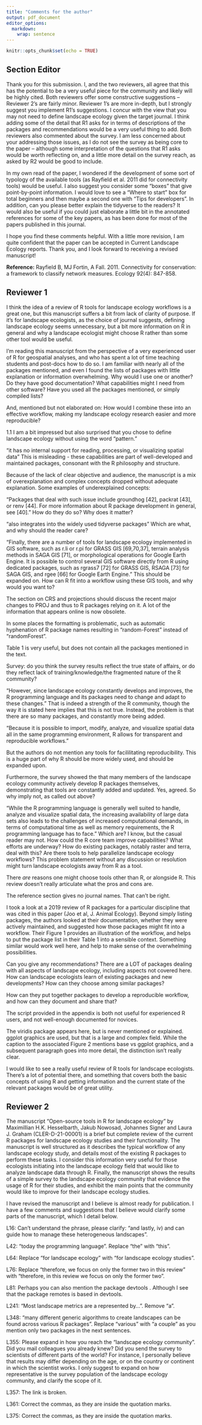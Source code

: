 ```yaml
---
title: "Comments for the author"
output: pdf_document
editor_options: 
  markdown: 
    wrap: sentence
---
```


```r
knitr::opts_chunk$set(echo = TRUE)
```

## Section Editor

Thank you for this submission.
I, and the two reviewers, all agree that this has the potential to be a very useful piece for the community and likely will be highly cited.
Both reviewers offer some constructive suggestions -- Reviewer 2's are fairly minor.
Reviewer 1's are more in-depth, but I strongly suggest you implement R1's suggestions.
I concur with the view that you may not need to define landscape ecology given the target journal.
I think adding some of the detail that R1 asks for in terms of descriptions of the packages and recommendations would be a very useful thing to add.
Both reviewers also commented about the survey.
I am less concerned about your addressing those issues, as I do not see the survey as being core to the paper -- although some interpretation of the questions that R1 asks would be worth reflecting on, and a little more detail on the survey reach, as asked by R2 would be good to include.

In my own read of the paper, I wondered if the development of some sort of typology of the available tools (as Rayfield et al. 2011 did for connectivity tools) would be useful.
I also suggest you consider some "boxes" that give point-by-point information.
I would love to see a "Where to start" box for total beginners and then maybe a second one with "Tips for developers".
In addition, can you please better explain the tidyverse to the readers?
It would also be useful if you could just elaborate a little bit in the annotated references for some of the key papers, as has been done for most of the papers published in this journal.

I hope you find these comments helpful.
With a little more revision, I am quite confident that the paper can be accepted in Current Landscape Ecology reports.
Thank you, and I look forward to receiving a revised manuscript!

**Reference:** Rayfield B, MJ Fortin, A Fall. 2011. Connectivity for conservation: a framework to classify network measures. Ecology 92(4): 847-858.

## Reviewer 1

I think the idea of a review of R tools for landscape ecology workflows is a great one, but this manuscript suffers a bit from lack of clarity of purpose.
If it's for landscape ecologists, as the choice of journal suggests, defining landscape ecology seems unnecessary, but a bit more information on R in general and why a landscape ecologist might choose R rather than some other tool would be useful.

I'm reading this manuscript from the perspective of a very experienced user of R for geospatial analyses, and who has spent a lot of time teaching students and post-docs how to do so.
I am familiar with nearly all of the packages mentioned, and even I found the lists of packages with little explanation or information overwhelming.
Why would I use one or another?
Do they have good documentation?
What capabilities might I need from other software?
Have you used all the packages mentioned, or simply compiled lists?

And, mentioned but not elaborated on: How would I combine these into an effective workflow, making my landscape ecology research easier and more reproducible?

1.1 I am a bit impressed but also surprised that you chose to define landscape ecology without using the word "pattern."

"it has no internal support for reading, processing, or visualizing spatial data"
This is misleading - these capabilities are part of well-developed and maintained packages, consonant with the R philosophy and structure.

Because of the lack of clear objective and audience, the manuscript is a mix of overexplanation and complex concepts dropped without adequate explanation.
Some examples of underexplained concepts:

"Packages that deal with such issue include groundhog [42], packrat [43], or renv [44]. For more information about R package development in general, see [40]."
How do they do so?
Why does it matter?

"also integrates into the widely used tidyverse packages"
Which are what, and why should the reader care?

"Finally, there are a number of tools for landscape ecology implemented in GIS software, such as r.li or r.pi for GRASS GIS [69,70,37], terrain analysis methods in SAGA GIS [71], or morphological operations for Google Earth Engine. It is possible to control several GIS software directly from R using dedicated packages, such as rgrass7 [72] for GRASS GIS, RSAGA [73] for SAGA GIS, and rgee [66] for Google Earth Engine."
This should be expanded on.
How can R fit into a workflow using these GIS tools, and why would you want to?

The section on CRS and projections should discuss the recent major changes to PROJ and thus to R packages relying on it.
A lot of the information that appears online is now obsolete.

In some places the formatting is problematic, such as automatic hyphenation of R package names resulting in "random-Forest" instead of "randomForest".

Table 1 is very useful, but does not contain all the packages mentioned in the text.

Survey: do you think the survey results reflect the true state of affairs, or do they reflect lack of training/knowledge/the fragmented nature of the R community?

"However, since landscape ecology constantly develops and improves, the R programming language and its packages need to change and adapt to these changes."
That is indeed a strength of the R community, though the way it is stated here implies that this is not true.
Instead, the problem is that there are so many packages, and constantly more being added.

"Because it is possible to import, modify, analyze, and visualize spatial data all in the same programming environment, R allows for transparent and reproducible workflows."

But the authors do not mention any tools for facililitating reproducibility.
This is a huge part of why R should be more widely used, and should be expanded upon.

Furthermore, the survey showed the that many members of the landscape ecology community actively develop R packages themselves, demonstrating that tools are constantly added and updated.
Yes, agreed.
So why imply not, as called out above?

"While the R programming language is generally well suited to handle, analyze and visualize spatial data, the increasing availability of large data sets also leads to the challenges of increased computational demands, in terms of computational time as well as memory requirements, the R programming language has to face."
Which are?
I know, but the casual reader may not.
How could the R core team improve capabilities?
What efforts are underway?
How do existing packages, notably raster and terra, deal with this?
Are there tools to help parallelize landscape ecology workflows?
This problem statement without any discussion or resolution might turn landscape ecologists away from R as a tool.

There *are* reasons one might choose tools other than R, or alongside R.
This review doesn't really articulate what the pros and cons are.

The reference section gives no journal names.
That can't be right.

I took a look at a 2019 review of R packages for a particular discipline that was cited in this paper (Joo et al, J. Animal Ecology).
Beyond simply listing packages, the authors looked at their documentation, whether they were actively maintained, and suggested how those packages might fit into a workflow.
Their Figure 1 provides an illustration of the workflow, and helps to put the package list in their Table 1 into a sensible context.
Something similar would work well here, and help to make sense of the overwhelming possibilities.

Can you give any recommendations?
There are a LOT of packages dealing with all aspects of landscape ecology, including aspects not covered here.
How can landscape ecologists learn of existing packages and new developments?
How can they choose among similar packages?

How can they put together packages to develop a reproducible workflow, and how can they document and share that?

The script provided in the appendix is both not useful for experienced R users, and not well-enough documented for novices.

The viridis package appears here, but is never mentioned or explained.
ggplot graphics are used, but that is a large and complex field.
While the caption to the associated Figure 2 mentions base vs ggplot graphics, and a subsequent paragraph goes into more detail, the distinction isn't really clear.

I would like to see a really useful review of R tools for landscape ecologists.
There's a lot of potential there, and something that covers both the basic concepts of using R and getting information and the current state of the relevant packages would be of great utility.

## Reviewer 2

The manuscript "Open-source tools in R for landscape ecology" by Maximillian H.K. Hesselbarth, Jakub Nowosad, Johannes Signer and Laura J. Graham (CLER-D-21-00001) is a brief but complete review of the current R packages for landscape ecology studies and their functionality.
The manuscript is well structured as it describes the typical workflow of any landscape ecology study, and details most of the existing R packages to perform these tasks.
I consider this information very useful for those ecologists initiating into the landscape ecology field that would like to analyze landscape data through R.
Finally, the manuscript shows the results of a simple survey to the landscape ecology community that evidence the usage of R for their studies, and exhibit the main points that the community would like to improve for their landscape ecology studies.

I have revised the manuscript and I believe is almost ready for publication.
I have a few comments and suggestions that I believe would clarify some parts of the manuscript, which I detail below.

L16: Can't understand the phrase, please clarify: "and lastly, iv) and can guide how to manage these heterogeneous landscapes".

L42: "today the programming language".
Replace "the" with "this".

L64: Replace "for landscape ecology" with "for landscape ecology studies".

L76: Replace "therefore, we focus on only the former two in this review" with "therefore, in this review we focus on only the former two".

L81: Perhaps you can also mention the package devtools .
Although I see that the package remotes is based in devtools.

L241: "Most landscape metrics are a represented by...".
Remove "a".

L348: "many different generic algorithms to create landscapes can be found across various R packages".
Replace "various" with "a couple" as you mention only two packages in the next sentences.

L355: Please expand in how you reach the "landscape ecology community".
Did you mail colleagues you already knew?
Did you send the survey to scientists of different parts of the world?
For instance, I personally believe that results may differ depending on the age, or on the country or continent in which the scientist works.
I only suggest to expand on how representative is the survey population of the landscape ecology community, and clarify the scope of it.

L357: The link is broken.

L361: Correct the commas, as they are inside the quotation marks.

L375: Correct the commas, as they are inside the quotation marks.
